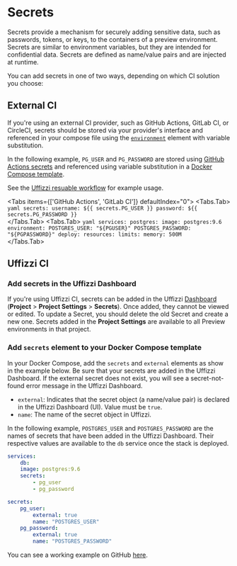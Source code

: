 
# Secrets  

Secrets provide a mechanism for securely adding sensitive data, such as passwords, tokens, or keys, to the containers of a preview environment. Secrets are similar to environment variables, but they are intended for confidential data. Secrets are defined as name/value pairs and are injected at runtime. 

You can add secrets in one of two ways, depending on which CI solution you choose:

## External CI

If you're using an external CI provider, such as GitHub Actions, GitLab CI, or CircleCI, secrets should be stored via your provider's interface and referenced in your compose file using the [`environment`](/compose/reference#environment) element with variable substitution.  

In the following example, `PG_USER` and `PG_PASSWORD` are stored using [GitHub Actions secrets](https://docs.github.com/en/actions/security-guides/encrypted-secrets) and referenced using variable substitution in a [Docker Compose template](https://github.com/UffizziCloud/quickstart-compose/blob/main/docker-compose.uffizzi.yml).  

See the [Uffizzi resuable workflow](https://github.com/marketplace/actions/preview-environments) for example usage.


<Tabs items={['GitHub Actions', 'GitLab CI']} defaultIndex="0">
    <Tabs.Tab>
        ``` yaml
        secrets:
        username: ${{ secrets.PG_USER }}
        password: ${{ secrets.PG_PASSWORD }}
        ```  
    </Tabs.Tab>
    <Tabs.Tab>
    ``` yaml
    services:
      postgres:
        image: postgres:9.6
        environment:
          POSTGRES_USER: "${PGUSER}"
          POSTGRES_PASSWORD: "${PGPASSWORD}"
        deploy:
          resources:
            limits:
              memory: 500M
    ```  
    </Tabs.Tab>
</Tabs>

## Uffizzi CI 

### Add secrets in the Uffizzi Dashboard

If you're using Uffizzi CI, secrets can be added in the Uffizzi [Dashboard](/usage/dashboard) (**Project** > **Project Settings** > **Secrets**). Once added, they cannot be viewed or edited. To update a Secret, you should delete the old Secret and create a new one. Secrets added in the **Project Settings** are available to all Preview environments in that project.  

### Add `secrets` element to your Docker Compose template  

In your Docker Compose, add the `secrets` and `external` elements as show in the example below. Be sure that your secrets are added in the Uffizzi Dashboard. If the external secret does not exist, you will see a secret-not-found error message in the Uffizzi Dashboard.

- `external`: Indicates that the secret object (a name/value pair) is declared in the Uffizzi Dashboard (UI). Value must be `true`.  
- `name`: The name of the secret object in Uffizzi.

In the following example, `POSTGRES_USER` and `POSTGRES_PASSWORD` are the names of secrets that have been added in the Uffizzi Dashboard. Their respective values are available to the `db` service once the stack is deployed.  

``` yaml filename="docker-compose.uffizzi.yml" {4-15}
services:
    db:
    image: postgres:9.6
    secrets:
        - pg_user
        - pg_password

secrets:
    pg_user:
        external: true
        name: "POSTGRES_USER"
    pg_password:
        external: true
        name: "POSTGRES_PASSWORD"
```  

You can see a working example on GitHub [here](https://github.com/UffizziCloud/example-voting-app-monorepo/blob/master/docker-compose.uffizzi.yml).